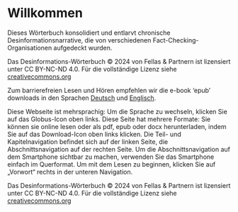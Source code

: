 # Willkommen {.unnumbered}

Dieses Wörterbuch konsolidiert und entlarvt chronische Desinformationsnarrative, die von verschiedenen Fact-Checking-Organisationen aufgedeckt wurden.

::: {.content-visible when-format="latex"}
Das Desinformations-Wörterbuch © 2024 von Fellas & Partnern ist lizensiert unter CC BY-NC-ND 4.0. Für die vollständige Lizenz siehe [creativecommons.org](https://creativecommons.org/licenses/by-nc-nd/4.0/)
:::

::: {.content-visible when-format="html"}
Zum barrierefreien Lesen und Hören empfehlen wir die e-book 'epub' downloads in den Sprachen [Deutsch]({{<meta book.site-url>}}/de/Desinformations-Wörterbuch.epub) und [Englisch]({{<meta book.site-url>}}/Disinformation-Dictionary.epub).

Diese Webseite ist mehrsprachig: Um die Sprache zu wechseln, klicken Sie auf das Globus-Icon oben links. Diese Seite hat mehrere Formate: Sie können sie online lesen oder als pdf, epub oder docx herunterladen, indem Sie auf das Download-Icon oben links klicken. Die Teil- und Kapitelnavigation befindet sich auf der linken Seite, die Abschnittsnavigation auf der rechten Seite. Um die Abschnittsnavigation auf dem Smartphone sichtbar zu machen, verwenden Sie das Smartphone einfach im Querformat. Um mit dem Lesen zu beginnen, klicken Sie auf „Vorwort“ rechts in der unteren Navigation.

Das Desinformations-Wörterbuch © 2024 von Fellas & Partnern ist lizensiert unter CC BY-NC-ND 4.0. Für die vollständige Lizenz siehe [creativecommons.org](https://creativecommons.org/licenses/by-nc-nd/4.0/)
:::
